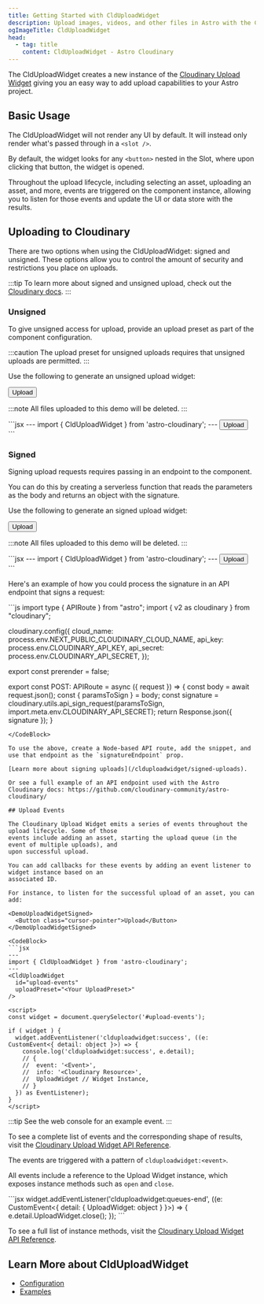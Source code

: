 ```yaml
---
title: Getting Started with CldUploadWidget
description: Upload images, videos, and other files in Astro with the CldUploadWidget component.
ogImageTitle: CldUploadWidget
head:
  - tag: title
    content: CldUploadWidget - Astro Cloudinary
---
```



The CldUploadWidget creates a new instance of the [Cloudinary Upload Widget](https://cloudinary.com/documentation/upload_widget)
giving you an easy way to add upload capabilities to your Astro project.

## Basic Usage

The CldUploadWidget will not render any UI by default. It will instead only render what's passed through in a `<slot />`.

By default, the widget looks for any `<button>` nested in the Slot, where upon clicking that button, the widget is opened.

Throughout the upload lifecycle, including selecting an asset, uploading an asset, and more, events are
triggered on the component instance, allowing you to listen for those events and update the UI or data
store with the results.

## Uploading to Cloudinary

There are two options when using the CldUploadWidget: signed and unsigned. These options allow you to control the amount
of security and restrictions you place on uploads.

:::tip
To learn more about signed and unsigned upload, check out the [Cloudinary docs](https://cloudinary.com/documentation/upload_images#uploading_assets_to_the_cloud).
:::

### Unsigned

To give unsigned access for upload, provide an upload preset as part of the component configuration.

:::caution
The upload preset for unsigned uploads requires that unsigned uploads are permitted.
:::

Use the following to generate an unsigned upload widget:

<DemoUploadWidgetUnsigned uploadPreset="astro-cloudinary-unsigned">
  <Button class="cursor-pointer">Upload</Button>
</DemoUploadWidgetUnsigned>

:::note
All files uploaded to this demo will be deleted.
:::

<CodeBlock className="mt-6" alwaysExpanded>
```jsx
---
import { CldUploadWidget } from 'astro-cloudinary';
---
<CldUploadWidget uploadPreset="<Your Upload Preset>">
  <button>Upload</button>
</CldUploadWidget>
```
</CodeBlock>

### Signed

Signing upload requests requires passing in an endpoint to the component.

You can do this by creating a serverless function that reads the parameters as the body and returns an object with the signature.

Use the following to generate an signed upload widget:

<DemoUploadWidgetSigned>
  <Button class="cursor-pointer">Upload</Button>
</DemoUploadWidgetSigned>

:::note
All files uploaded to this demo will be deleted.
:::

<CodeBlock alwaysExpanded>
```jsx
---
import { CldUploadWidget } from 'astro-cloudinary';
---
<CldUploadWidget signatureEndpoint="<API Endpoint (ex: /api/sign-cloudinary-params)>">
  <button>Upload</button>
</CldUploadWidget>
```
</CodeBlock>

Here's an example of how you could process the signature in an API endpoint that signs a request:

<CodeBlock>
```js
import type { APIRoute } from "astro";
import { v2 as cloudinary } from "cloudinary";

cloudinary.config({
  cloud_name: process.env.NEXT_PUBLIC_CLOUDINARY_CLOUD_NAME,
  api_key: process.env.CLOUDINARY_API_KEY,
  api_secret: process.env.CLOUDINARY_API_SECRET,
});

export const prerender = false;

export const POST: APIRoute = async ({ request }) => {
  const body = await request.json();
  const { paramsToSign } = body;
  const signature = cloudinary.utils.api_sign_request(paramsToSign, import.meta.env.CLOUDINARY_API_SECRET);
  return Response.json({ signature });
}
```
</CodeBlock>

To use the above, create a Node-based API route, add the snippet, and use that endpoint as the `signatureEndpoint` prop.

[Learn more about signing uploads](/clduploadwidget/signed-uploads).

Or see a full example of an API endpoint used with the Astro Cloudinary docs: https://github.com/cloudinary-community/astro-cloudinary/

## Upload Events

The Cloudinary Upload Widget emits a series of events throughout the upload lifecycle. Some of those
events include adding an asset, starting the upload queue (in the event of multiple uploads), and
upon successful upload.

You can add callbacks for these events by adding an event listener to widget instance based on an
associated ID.

For instance, to listen for the successful upload of an asset, you can add:

<DemoUploadWidgetSigned>
  <Button class="cursor-pointer">Upload</Button>
</DemoUploadWidgetSigned>

<CodeBlock>
```jsx
---
import { CldUploadWidget } from 'astro-cloudinary';
---
<CldUploadWidget
  id="upload-events"
  uploadPreset="<Your UploadPreset>"
/>

<script>
const widget = document.querySelector('#upload-events');

if ( widget ) {
  widget.addEventListener('clduploadwidget:success', ((e: CustomEvent<{ detail: object }>) => {
    console.log('clduploadwidget:success', e.detail);
    // {
    //  event: '<Event>',
    //  info: '<Cloudinary Resource>',
    //  UploadWidget // Widget Instance,
    // }
  }) as EventListener);
}
</script>
```
</CodeBlock>

:::tip
See the web console for an example event.
:::

To see a complete list of events and the corresponding shape of results,
visit the [Cloudinary Upload Widget API Reference](https://cloudinary.com/documentation/upload_widget_reference#events).

The events are triggered with a pattern of `clduploadwidget:<event>`.

All events include a reference to the Upload Widget instance, which exposes instance
methods such as `open` and `close`.

<CodeBlock alwaysExpanded>
```jsx
widget.addEventListener('clduploadwidget:queues-end', ((e: CustomEvent<{ detail: { UploadWidget: object } }>) => {
  e.detail.UploadWidget.close();
});
```
</CodeBlock>

To see a full list of instance methods, visit the [Cloudinary Upload Widget API Reference](https://cloudinary.com/documentation/upload_widget_reference#instance_methods).

## Learn More about CldUploadWidget
* [Configuration](/clduploadwidget/configuration)
* [Examples](/clduploadwidget/examples)
